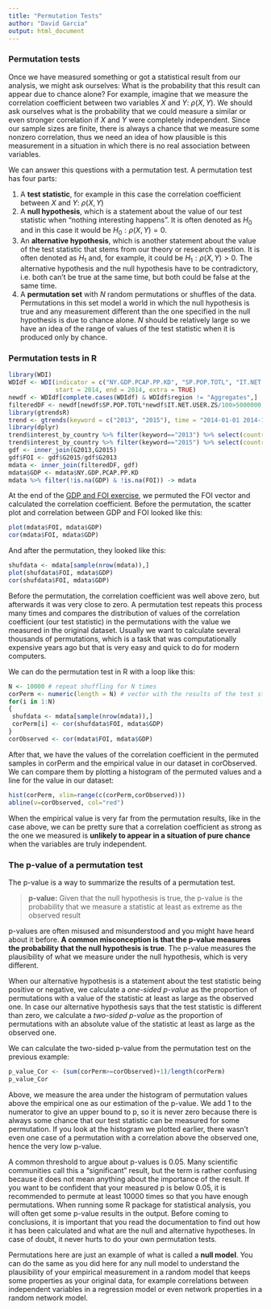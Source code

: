 ```yaml
---
title: "Permutation Tests"
author: "David Garcia"
output: html_document
---
```



### Permutation tests

Once we have measured something or got a statistical result from our analysis, we might ask ourselves: What is the probability that this result can appear due to chance alone? For example, imagine that we measure the correlation coefficient between two variables $X$ and $Y$: $\rho(X,Y)$. We should ask ourselves what is the probability that we could measure a similar or even stronger correlation if $X$ and $Y$ were completely independent. Since our sample sizes are finite, there is always a chance that we measure some nonzero correlation, thus we need an idea of how plausible is this measurement in a situation in which there is no real association between variables.

We can answer this questions with a permutation test. A permutation test has four parts:

1. A **test statistic**, for example in this case the correlation coefficient between $X$ and $Y$: $\rho(X,Y)$
2. A **null hypothesis**, which is a statement about the value of our test statistic when "nothing interesting happens". It is often denoted as $H_0$ and in this case it would be $H_0: \rho(X,Y)=0$.
3. An **alternative hypothesis**, which is another statement about the value of the test statistic that stems from our theory or research question. It is often denoted as $H_1$ and, for example, it could be $H_1: \rho(X,Y)>0$. The alternative hypothesis and the null hypothesis have to be contradictory, i.e. both can't be true at the same time, but both could be false at the same time.
4. A **permutation set** with $N$ random permutations or shuffles of the data. Permutations in this set model a world in which the null hypothesis is true and any measurement different than the one specified in the null hypothesis is due to chance alone. $N$ should be relatively large so we have an idea of the range of values of the test statistic when it is produced only by chance.

### Permutation tests in R

```r
library(WDI)
WDIdf <- WDI(indicator = c("NY.GDP.PCAP.PP.KD", "SP.POP.TOTL", "IT.NET.USER.ZS"),
             start = 2014, end = 2014, extra = TRUE)
newdf <- WDIdf[complete.cases(WDIdf) & WDIdf$region != "Aggregates",]
filteredDF <- newdf[newdf$SP.POP.TOTL*newdf$IT.NET.USER.ZS/100>5000000,] 
library(gtrendsR)
trend <- gtrends(keyword = c("2013", "2015"), time = "2014-01-01 2014-12-31")
library(dplyr)
trend$interest_by_country %>% filter(keyword=="2013") %>% select(country=location, G2013=hits) -> G2013
trend$interest_by_country %>% filter(keyword=="2015") %>% select(country=location, G2015=hits) -> G2015
gdf <- inner_join(G2013,G2015)
gdf$FOI <- gdf$G2015/gdf$G2013
mdata <- inner_join(filteredDF, gdf)
mdata$GDP <- mdata$NY.GDP.PCAP.PP.KD
mdata %>% filter(!is.na(GDP) & !is.na(FOI)) -> mdata
```

At the end of the [GDP and FOI exercise](https://dgarcia-eu.github.io/SocialDataScience/1_Introduction/018_FOIExercise/GDP_FOI.html), we permuted the FOI vector and calculated the correlation coefficient. Before the permutation, the scatter plot and correlation between GDP and FOI looked like this:
```r
plot(mdata$FOI, mdata$GDP)
cor(mdata$FOI, mdata$GDP)
```

And after the permutation, they looked like this:

```r
shufdata <- mdata[sample(nrow(mdata)),]
plot(shufdata$FOI, mdata$GDP)
cor(shufdata$FOI, mdata$GDP)
```

Before the permutation, the correlation coefficient was well above zero, but afterwards it was very close to zero. A permutation test repeats this process many times and compares the distribution of values of the correlation coefficient (our test statistic) in the permutations with the value we measured in the original dataset. Usually we want to calculate several thousands of permutations, which is a task that was computationally expensive years ago but that is very easy and quick to do for modern computers.

We can do the permutation test in R with a loop like this:

```r
N <- 10000 # repeat shuffling for N times
corPerm <- numeric(length = N) # vector with the results of the test statistic under each permutation
for(i in 1:N)
{
 shufdata <- mdata[sample(nrow(mdata)),]
 corPerm[i] <- cor(shufdata$FOI, mdata$GDP)
}
corObserved <- cor(mdata$FOI, mdata$GDP)
```

After that, we have the values of the correlation coefficient in the permuted samples in corPerm and the empirical value in our dataset in corObserved. We can compare them by plotting a histogram of the permuted values and a line for the value in our dataset:

```r
hist(corPerm, xlim=range(c(corPerm,corObserved)))
abline(v=corObserved, col="red")
```
 
When the empirical value is very far from the permutation results, like in the case above, we can be pretty sure that a correlation coefficient as strong as the one we measured is **unlikely to appear in a situation of pure chance** when the variables are truly independent.
 
### The p-value of a permutation test

The p-value is a way to summarize the results of a permutation test. 

> **p-value:** Given that the null hypothesis is true, the p-value is the probability that we measure a statistic at least as extreme as the observed result

p-values are often misused and misunderstood and you might have heard about it before. **A common misconception is that the p-value measures the probability that the null hypothesis is true**. The p-value measures the plausibility of what we measure under the null hypothesis, which is very different. 

When our alternative hypothesis is a statement about the test statistic being positive or negative, we calculate a *one-sided p-value* as the proportion of permutations with a value of the statistic at least as large as the observed one. In case our alternative hypothesis says that the test statistic is different than zero, we calculate a *two-sided p-value* as the proportion of permutations with an absolute value of the statistic at least as large as the observed one.

We can calculate the two-sided p-value from the permutation test on the previous example:
```r
p_value_Cor <- (sum(corPerm>=corObserved)+1)/length(corPerm)
p_value_Cor
```
 
Above, we measure the area under the histogram of permutation values above the empirical one as our estimation of the p-value. We add 1 to the numerator to give an upper bound to p, so it is never zero because there is always some chance that our test statistic can be measured for some permutation. If you look at the histogram we plotted earlier, there wasn't even one case of a permutation with a correlation above the observed one, hence the very low p-value.

A common threshold to argue about p-values is 0.05. Many scientific communities call this a "significant" result, but the term is rather confusing because it does not mean anything about the importance of the result. If you want to be confident that your measured p is below 0.05, it is recommended to permute at least $10000$ times so that you have enough permutations. When running some R package for statistical analysis, you will often get some p-value results in the output.  Before coming to conclusions, it is important that you read the documentation to find out how it has been calculated and what are the null and alternative hypotheses. In case of doubt, it never hurts to do your own permutation tests.

Permutations here are just an example of what is called a **null model**. You can do the same as you did here for any null model to understand the plausibility of your empirical measurement in a random model that keeps some properties as your original data, for example correlations between independent variables in a regression model or even network properties in a random network model.


